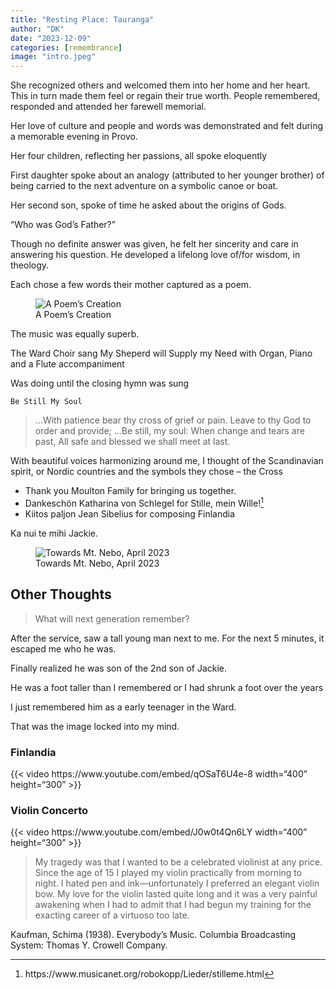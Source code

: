```yaml
---
title: "Resting Place: Tauranga"
author: "DK"
date: "2023-12-09"
categories: [remembrance]
image: "intro.jpeg"
---
```


She recognized others and welcomed them into her home and her heart.
This in turn made them feel or regain their true worth.
People remembered, responded and attended her farewell memorial. 

Her love of culture and people and words was demonstrated and felt during a memorable evening in Provo.

Her four children, reflecting her passions, all spoke eloquently

First daughter spoke about an analogy (attributed to her younger brother) of being carried to the next adventure on a symbolic canoe or boat.

Her second son, spoke of time he asked about the origins of Gods.

“Who was God’s Father?”

Though no definite answer was given, he felt her sincerity and care in answering his question.
He developed a lifelong love of/for wisdom, in theology.

Each chose a few words their mother captured as a poem.

![A Poem's Creation](poem (1).jpg)

The music was equally superb.

The Ward Choir sang My Sheperd will Supply my Need with Organ, Piano and a Flute accompaniment

Was doing until the closing hymn was sung

`Be Still My Soul`

>...With patience bear thy cross of grief or pain.
Leave to thy God to order and provide;
...Be still, my soul: When change and tears are past,
All safe and blessed we shall meet at last.

With beautiful voices harmonizing around me, I thought of the Scandinavian spirit, or Nordic countries and the symbols they chose – the Cross

- Thank you Moulton Family for bringing us together.
- Dankeschön Katharina von Schlegel for Stille, mein Wille!^[https://www.musicanet.org/robokopp/Lieder/stilleme.html] 
- Kiitos paljon Jean Sibelius for composing Finlandia

Ka nui te mihi Jackie.

![Towards Mt. Nebo, April 2023](poem (2).jpg)

## Other Thoughts

> What will next generation remember?

After the service, saw a tall young man next to me. For the next 5 minutes, it escaped me who he was.

Finally realized he was son of the 2nd son of Jackie.

He was a foot taller than I remembered or I had shrunk a foot over the years

I just remembered him as a early teenager in the Ward.

That was the image locked into my mind.

### Finlandia

{{< video https://www.youtube.com/embed/qOSaT6U4e-8 width="400" height="300" >}}

### Violin Concerto

{{< video https://www.youtube.com/embed/J0w0t4Qn6LY width="400" height="300" >}}

> My tragedy was that I wanted to be a celebrated violinist at any price. Since the age of 15 I played my violin practically from morning to night. I hated pen and ink—unfortunately I preferred an elegant violin bow. My love for the violin lasted quite long and it was a very painful awakening when I had to admit that I had begun my training for the exacting career of a virtuoso too late.

Kaufman, Schima (1938). Everybody's Music. Columbia Broadcasting System: Thomas Y. Crowell Company.
